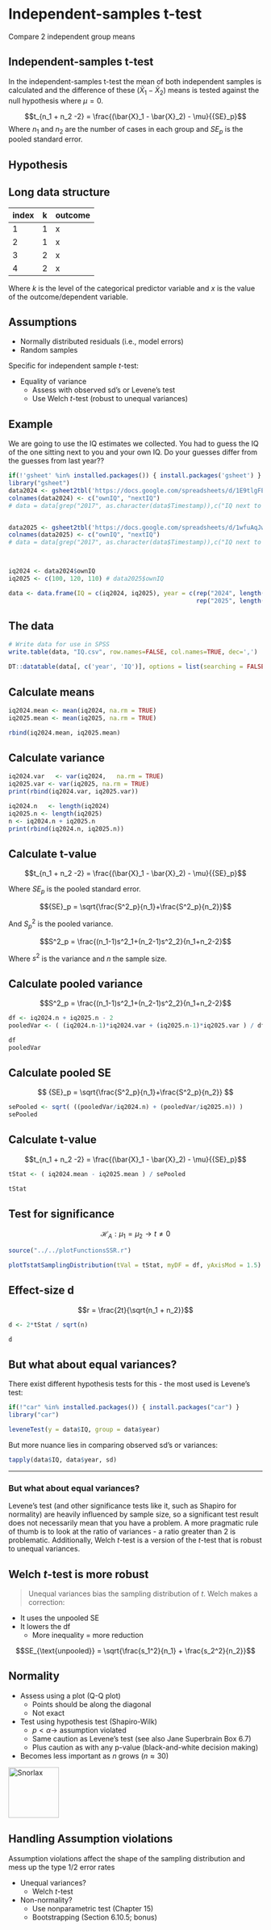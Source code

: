# Independent-samples t-test

Compare 2 independent group means

## Independent-samples t-test

In the independent-samples t-test the mean of both independent samples is calculated and the difference of these $(\bar{X}_1 - \bar{X}_2)$ means is tested against the null hypothesis where $\mu = 0$.

$$t_{n_1 + n_2 -2} = \frac{(\bar{X}_1 - \bar{X}_2) - \mu}{{SE}_p}$$
Where $n_1$ and $n_2$ are the number of cases in each group and $SE_p$ is the pooled standard error.

## Hypothesis

\begin{aligned}
H_0 &: t = 0 = \mu_t \\
H_A &: t \neq 0 \\
H_A &: t > 0 \\
H_A &: t < 0 \\
\end{aligned}

## Long data structure

index | k | outcome
------|----|--
1     | 1 | x
2     | 1 | x
3     | 2 | x
4     | 2 | x

Where $k$ is the level of the categorical predictor variable and $x$ is the value of the outcome/dependent variable.

## Assumptions

* Normally distributed residuals (i.e., model errors)
* Random samples

Specific for independent sample $t$-test:

* Equality of variance
    * Assess with observed sd's or Levene's test
    * Use Welch $t$-test (robust to unequal variances)

## Example

We are going to use the IQ estimates we collected. You had to guess the IQ of the one sitting next to you and your own IQ. Do your guesses differ from the guesses from last year??

```r
if(!'gsheet' %in% installed.packages()) { install.packages('gsheet') }
library("gsheet")
data2024 <- gsheet2tbl('https://docs.google.com/spreadsheets/d/1E9tlgFEv8OAyPBe_y2lwn2eUI1JmCg05Wk_wONAK1UM/edit?usp=sharing')[, -1]
colnames(data2024) <- c("ownIQ", "nextIQ")
# data = data[grep("2017", as.character(data$Timestamp)),c("IQ next to you", "Own IQ")]


data2025 <- gsheet2tbl('https://docs.google.com/spreadsheets/d/1wfuAqJwIx3p-ZXPBi3oyQWwJi4kM1XFUL1ilVRaRpVQ/edit?usp=sharing')[, -1]
colnames(data2025) <- c("ownIQ", "nextIQ")
# data = data[grep("2017", as.character(data$Timestamp)),c("IQ next to you", "Own IQ")]



iq2024 <- data2024$ownIQ
iq2025 <- c(100, 120, 110) # data2025$ownIQ

data <- data.frame(IQ = c(iq2024, iq2025), year = c(rep("2024", length(iq2024)), 
                                                    rep("2025", length(iq2025))))
```


## The data

```r
# Write data for use in SPSS
write.table(data, "IQ.csv", row.names=FALSE, col.names=TRUE, dec=',')

DT::datatable(data[, c('year', 'IQ')], options = list(searching = FALSE, scrollY = 415, paging = F, info = F))
```

## Calculate means {.subsection}

```r
iq2024.mean <- mean(iq2024, na.rm = TRUE)
iq2025.mean <- mean(iq2025, na.rm = TRUE)

rbind(iq2024.mean, iq2025.mean)
```

## Calculate variance {.smaller .subsection}

```r
iq2024.var   <- var(iq2024,   na.rm = TRUE)
iq2025.var <- var(iq2025, na.rm = TRUE)
print(rbind(iq2024.var, iq2025.var))

iq2024.n   <- length(iq2024)
iq2025.n <- length(iq2025)
n <- iq2024.n + iq2025.n
print(rbind(iq2024.n, iq2025.n))
```


## Calculate t-value {.smaller}

$$t_{n_1 + n_2 -2} = \frac{(\bar{X}_1 - \bar{X}_2) - \mu}{{SE}_p}$$

Where ${SE}_p$ is the pooled standard error.

$${SE}_p = \sqrt{\frac{S^2_p}{n_1}+\frac{S^2_p}{n_2}}$$

And $S^2_p$ is the pooled variance.

$$S^2_p = \frac{(n_1-1)s^2_1+(n_2-1)s^2_2}{n_1+n_2-2}$$

Where $s^2$ is the variance and $n$ the sample size.

## Calculate pooled variance {.subsection}

$$S^2_p = \frac{(n_1-1)s^2_1+(n_2-1)s^2_2}{n_1+n_2-2}$$

```r
df <- iq2024.n + iq2025.n - 2
pooledVar <- ( (iq2024.n-1)*iq2024.var + (iq2025.n-1)*iq2025.var ) / df

df
pooledVar
```

## Calculate pooled SE {.subsection}

$$ {SE}_p = \sqrt{\frac{S^2_p}{n_1}+\frac{S^2_p}{n_2}} $$

```r
sePooled <- sqrt( ((pooledVar/iq2024.n) + (pooledVar/iq2025.n)) )
sePooled
```

## Calculate t-value {.subsection}

$$t_{n_1 + n_2 -2} = \frac{(\bar{X}_1 - \bar{X}_2) - \mu}{{SE}_p}$$

```r
tStat <- ( iq2024.mean - iq2025.mean ) / sePooled

tStat
```

## Test for significance

$$ \mathcal{H}_A: \mu_1 = \mu_2 \rightarrow t \neq 0 $$ 


```r
source("../../plotFunctionsSSR.r")

plotTstatSamplingDistribution(tVal = tStat, myDF = df, yAxisMod = 1.5)

```


## Effect-size d

$$r = \frac{2t}{\sqrt{n_1 + n_2}}$$

```r
d <- 2*tStat / sqrt(n)

d
```

## But what about equal variances?

There exist different hypothesis tests for this - the most used is Levene's test:

```r

if(!"car" %in% installed.packages()) { install.packages("car") }
library("car")

leveneTest(y = data$IQ, group = data$year)
```

But more nuance lies in comparing observed sd's or variances:
```r
tapply(data$IQ, data$year, sd)
```

---

### But what about equal variances?

::: {.callout-warning}
Levene's test (and other significance tests like it, such as Shapiro for normality) are heavily influenced by sample size, so a significant test result does not necessarily mean that you have a problem. A more pragmatic rule of thumb is to look at the ratio of variances - a ratio greater than 2 is problematic. Additionally, Welch $t$-test is a version of the $t$-test that is robust to unequal variances. 
:::

## Welch $t$-test is more robust

> Unequal variances bias the sampling distribution of $t$. Welch makes a correction:

- It uses the unpooled SE
- It lowers the df 
  - More inequality = more reduction
  
$$SE_{\text{unpooled}} = \sqrt{\frac{s_1^2}{n_1} + \frac{s_2^2}{n_2}}$$

## Normality

- Assess using a plot (Q-Q plot)
    - Points should be along the diagonal
    - Not exact 
- Test using hypothesis test (Shapiro-Wilk)
    - $p < \alpha \rightarrow$ assumption violated 
    - Same caution as Levene's test (see also Jane Superbrain Box 6.7)
    - Plus caution as with any p-value (black-and-white decision making)
- Becomes less important as $n$ grows ($n \approx 30$)

    
<img src="https://upload.wikimedia.org/wikipedia/en/3/3f/Pok%C3%A9mon_Snorlax_art.png" alt="Snorlax" width="100"/>

## Handling Assumption violations
::: {.callout-warning}
Assumption violations affect the shape of the sampling distribution and mess up the type 1/2 error rates
:::

- Unequal variances?
    - Welch $t$-test
- Non-normality?
    - Use nonparametric test (Chapter 15)
    - Bootstrapping (Section 6.10.5; bonus)

